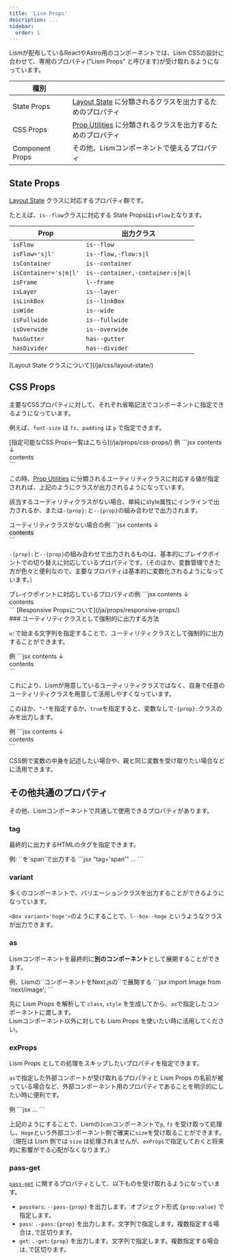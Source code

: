 ```yaml
---
title: 'Lism Props'
description: ...
sidebar:
  order: 1
---
```



Lismが配布しているReactやAstro用のコンポーネントでは、Lism CSSの設計に合わせて、専用のプロパティ("Lism Props" と呼びます)が受け取れるようになっています。


|種別||
|---|---|
|State Props|[Layout State](/ja/css/layout-state/) に分類されるクラスを出力するためのプロパティ|
|CSS Props|[Prop Utilities](/ja/css/utility-class/) に分類されるクラスを出力するためのプロパティ|
|Component Props|その他、Lismコンポーネントで使えるプロパティ|


## State Props

[Layout State](/ja/css/layout-state/) クラスに対応するプロパティ群です。

たとえば、`is--flow`クラスに対応する State Propsは`isFlow`となります。


| Prop | 出力クラス |
|---|---|
| `isFlow` | `is--flow` |
| `isFlow='s\|l'` | `is--flow,-flow:s\|l` |
| `isContainer` | `is--container` |
| `isContainer='s\|m\|l'` | `is--container,-container:s\|m\|l` |
| `isFrame` | `l--frame` |
| `isLayer` | `is--layer` |
| `isLinkBox` | `is--linkBox` |
| `isWide` | `is--wide` |
| `isFullwide` | `is--fullwide` |
| `isOverwide` | `is--overwide` |
| `hasGutter` | `has--gutter` |
| `hasDivider` | `has--divider` |


<Reference>
[Layout State クラスについて](/ja/css/layout-state/)
</Reference>


## CSS Props

主要なCSSプロパティに対して、それぞれ省略記法でコンポーネントに指定できるようになっています。

例えば、`font-size` は `fz`、`padding` は `p` で指定できます。

<Reference>
[指定可能なCSS Props一覧はこちら](/ja/props/css-props/)
</Reference>


<Preview>
<PreviewTitle>例</PreviewTitle>
<PreviewCode>
```jsx
<Lism fz='l' p='20' mt='2rem'>contents</Lism>
↓
<div class="-fz:l -p:20">contents</div>
```
</PreviewCode>
</Preview>

この時、[Prop Utilities](/ja/css/utility-class/) に分類されるユーティリティクラスに対応する値が指定されれば、上記のようにクラスが出力されるようになっています。

該当するユーティリティクラスがない場合、単純にstyle属性にインラインで出力されるか、または`-{prop}:`と`--{prop}`の組み合わせで出力されます。

<Preview>
<PreviewTitle>ユーティリティクラスがない場合の例</PreviewTitle>
<PreviewCode>
```jsx
<Lism fz='20px' tsh='0 0 8px #555'>contents</Lism>
↓
<div class="-fz:" style="--fz:20px;text-shadow:0 0 8px #555">contents</div>
```
</PreviewCode>
</Preview>

`-{prop}:`と`--{prop}`の組み合わせで出力されるものは、基本的にブレイクポイントでの切り替えに対応しているプロパティです。（そのほか、変数管理できた方が色々と便利なので、主要なプロパティは基本的に変数化されるようになっています。）


<Preview>
<PreviewTitle>ブレイクポイントに対応しているプロパティの例</PreviewTitle>
<PreviewCode>
```jsx
<Lism fz={['20px','30px']}>contents</Lism>
↓
<div class="-fz: -fz@sm" style="--fz:20px;--sm-fz:30px">contents</div>
```
</PreviewCode>
</Preview>

<Reference>
[Responsive Propsについて](/ja/props/responsive-props/)
</Reference>


<div id='output-utility'></div>
### ユーティリティクラスとして強制的に出力する方法

`u:`で始まる文字列を指定することで、ユーティリティクラスとして強制的に出力することができます。

<Preview>
<PreviewTitle>例</PreviewTitle>
<PreviewCode>
```jsx
<Lism bg='u:hoge'>contents</Lism>
↓
<div class="-bg:hoge">contents</div>
```
</PreviewCode>
</Preview>

これにより、Lismが用意しているユーティリティクラスではなく、自身で任意のユーティリティクラスを用意して活用しやすくなっています。

このほか、`"-"`を指定するか、`true`を指定すると、変数なしで`-{prop}:`クラスのみを出力します。

<Preview>
<PreviewTitle>例</PreviewTitle>
<PreviewCode>
```jsx
<Lism p='-' bdrs>contents</Lism>
↓
<div class="-p: -bdrs:">contents</div>
```
</PreviewCode>
</Preview>

CSS側で変数の中身を記述したい場合や、親と同じ変数を受け取りたい場合などに活用できます。



## その他共通のプロパティ

その他、Lismコンポーネントで共通して使用できるプロパティがあります。

### tag

最終的に出力するHTMLのタグを指定できます。

<Preview>
	<PreviewTitle>例: `<Text>`を`span`で出力する</PreviewTitle>
	<PreviewCode>
```jsx "tag='span'"
<Text tag='span' fz='l'>...</Text>
```
	</PreviewCode>
</Preview>


### variant

多くのコンポーネントで、バリエーションクラスを出力することができるようになっています。

`<Box variant='hoge'>`のようにすることで、`l--box--hoge` というようなクラスが出力できます。


### as

Lismコンポーネントを最終的に**別のコンポーネント**として展開することができます。

<Preview>
	<PreviewTitle>例、Lismの`<Media>`コンポーネントをNext.jsの`<Image>`で展開する</PreviewTitle>
	<PreviewCode>
```jsx
import Image from 'next/image';

<Media as={Image} src='...' bxsh='2' bdrs='3' />
```
	</PreviewCode>
</Preview>

先に Lism Props を解析して `class`, `style` を生成してから、`as`で指定したコンポーネントに渡します。  
Lismコンポーネント以外に対しても Lism Props を使いたい時に活用してください。


### exProps

Lism Props としての処理をスキップしたいプロパティを指定できます。


`as`で指定した外部コンポートが受け取れるプロパティと Lism Props の名前が被っている場合など、外部コンポーネント用のプロパティであることを明示的にしたい時に便利です。  


<Preview>
	<PreviewTitle>例</PreviewTitle>
	<PreviewCode>
```jsx
<Icon as={Hoge} exProps={{size:'1em'}} p='10' fz='l'>...</Icon>
```
	</PreviewCode>
</Preview>

上記のようにすることで、Lismの`Icon`コンポーネントで`p`, `fz` を受け取って処理し、`Hoge`という外部コンポーネント側で確実に`size`を受け取ることができます。  
（現在は Lism 側では `size` は処理されませんが、`exProps`で指定しておくと将来的に影響がでる心配がなくなります。）


### pass-get

[`pass-get`](/ja/css/pass-get) に関するプロパティとして、以下ものを受け取れるようになっています。

- `passVars`: `--pass-{prop}` を出力します。オブジェクト形式 `{prop:value}` で指定します。
- `pass`: `.-pass:{prop}` を出力します。文字列で指定します。複数指定する場合は`,`で区切ります。
- `get`: `.-get:{prop}` を出力します。文字列で指定します。複数指定する場合は`,`で区切ります。

